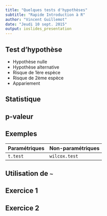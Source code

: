 ```yaml
---
title: "Quelques tests d'hypothèses"
subtitle: "Rapide Introduction à R"
author: "Vincent Guillemot"
date: "Jeudi 10 sept. 2015"
output: ioslides_presentation
---
```


## Test d'hypothèse

 * Hypothèse nulle
 * Hypothèse alternative
 * Risque de 1ère espèce
 * Risque de 2ème espèce
 * Appariement
 
## Statistique

## p-valeur

## Exemples

Paramétriques | Non-paramétriques
---|---
`t.test` | `wilcox.test`

## Utilisation de `~`

## Exercice 1

## Exercice 2